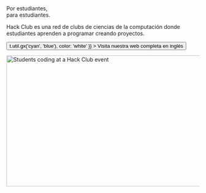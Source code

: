 
<Container variant="copy">

<Heading as="h1">
  Por estudiantes, <br />
  para estudiantes.
</Heading>

Hack Club es una red de clubs de ciencias de la computación donde estudiantes aprenden a programar creando proyectos.

<p>
  <Button
    as="a"
    href="https://hackclub.com/?ref=es"
    variant="ctaLg"
    sx={{
      backgroundImage: t => t.util.gx('cyan', 'blue'),
      color: 'white'
    }}
  >
    Visita nuestra web completa en inglés
  </Button>
</p>

<img
  alt="Students coding at a Hack Club event"
  src="https://cdn.glitch.com/f0afe4d3-a031-4c0e-8dd5-766cd9ae1e8b%2Ftea_team.jpg?1550999670860"
  width="512"
  height="341"
/>

</Container>
